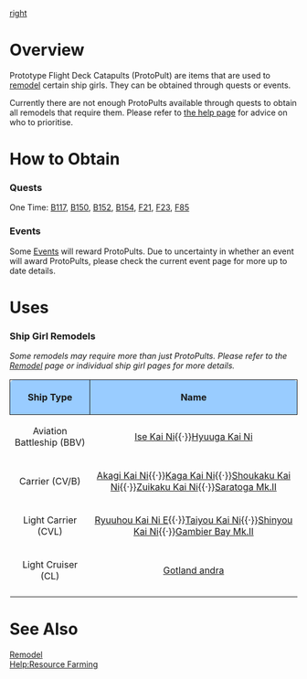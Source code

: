 [[file:Prototype_Flight_Deck_Catapult.png|right]]
=Overview=
Prototype Flight Deck Catapults (ProtoPult) are items that are used to [[Remodel (Mechanic)|remodel]] certain ship girls. They can be obtained through quests or events. 

Currently there are not enough ProtoPults available through quests to obtain all remodels that require them. Please refer to [[Help:Ship Priority|the help page]] for advice on who to prioritise.

=How to Obtain=
===Quests===

One Time: [[Quests#B117|B117]], 
[[Quests#B150|B150]], 
[[Quests#B152|B152]], 
[[Quests#B154|B154]], 
[[Quests#F21|F21]], 
[[Quests#F23|F23]], 
[[Quests#F85|F85]]

===Events===

Some [[Events]] will reward ProtoPults. Due to uncertainty in whether an event will award ProtoPults, please check the current event page for more up to date details.

=Uses=
===Ship Girl Remodels===

''Some remodels may require more than just ProtoPults. Please refer to the [[Remodel (Menu)|Remodel]] page or individual ship girl pages for more details.''

{| class="wikitable"
!style="text-align: center; border-radius: 6px 0 0 0; border-style: solid; border-width: 1px; background-color:#99CCFF;"|Ship Type
!style="text-align: center; border-radius: 0 6px 0 0; border-style: solid; border-width: 1px; background-color:#99CCFF;" |Name
|-
| style="text-align:center;"|Aviation Battleship (BBV)
| style="text-align:center;"|[[Ise|Ise Kai Ni]]{{·}}[[Hyuuga|Hyuuga Kai Ni]]
|-
| style="text-align:center;"|Carrier (CV/B)
| style="text-align:center;"|[[Akagi|Akagi Kai Ni]]{{·}}[[Kaga|Kaga Kai Ni]]{{·}}[[Shoukaku|Shoukaku Kai Ni]]{{·}}[[Zuikaku|Zuikaku Kai Ni]]{{·}}[[Saratoga|Saratoga Mk.II]]
|-
| style="text-align:center;"|Light Carrier (CVL)
| style="text-align:center;"|[[Taigei|Ryuuhou Kai Ni E]]{{·}}[[Taiyou|Taiyou Kai Ni]]{{·}}[[Shinyou|Shinyou Kai Ni]]{{·}}[[Gambier Bay|Gambier Bay Mk.II]]
|-
| style="text-align:center;"|Light Cruiser (CL)
| style="text-align:center;"|[[Gotland|Gotland andra]]
|-
|}<references/>

{{Clear}}

=See Also=
[[Remodel (Menu)|Remodel]]<br>
[[Help:Resource Farming]]
{{Mechanics}}